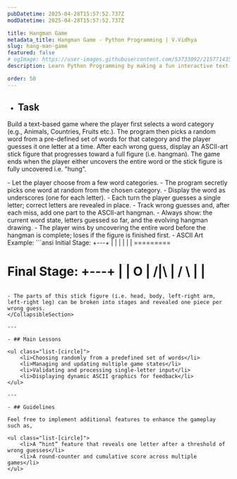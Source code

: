 ```yaml
---
pubDatetime: 2025-04-28T15:57:52.737Z
modDatetime: 2025-04-28T15:57:52.737Z

title: Hangman Game
metadata_title: Hangman Game - Python Programming | V.Vidhya
slug: hang-man-game
featured: false
# ogImage: https://user-images.githubusercontent.com/53733092/215771435-25408246-2309-4f8b-a781-1f3d93bdf0ec.png
description: Learn Python Programming by making a fun interactive text-based Hangman game.

order: 50
---
```



- ## Task

Build a text-based <LinkMd href='https://en.wikipedia.org/wiki/Hangman_(game)' title='Hangman' /> game where the player first selects a word category (e.g., Animals, Countries, Fruits etc.). The program then picks 
a random word from a pre-defined set of words for that category and the player guesses it one letter at a time. After each wrong guess, display an 
ASCII-art stick figure that progresses toward a full figure (i.e. hangman). The game ends when the player either uncovers the entire word or the 
stick figure is fully uncovered i.e. "hung".

<CollapsibleSection title="Instructions">
- Let the player choose from a few word categories.
- The program secretly picks one word at random from the chosen category.
- Display the word as underscores (one for each letter).
- Each turn the player guesses a single letter; correct letters are revealed in place.
- Track wrong guesses and, after each miss, add one part to the ASCII-art hangman.
- Always show: the current word state, letters guessed so far, and the evolving hangman drawing.
- The player wins by uncovering the entire word before the hangman is complete; loses if the figure is finished first.
- ASCII Art Example:
```ansi
Initial Stage:
  +---+
  |   |
      |
      |
      |
      |
=========

Final Stage:
  +---+
  |   |
  O   |
 /|\  |
 / \  |
      |
=========
```

- The parts of this stick figure (i.e. head, body, left-right arm, left-right leg) can be broken into stages and revealed one piece per wrong guess.
</CollapsibleSection>

---

- ## Main Lessons

<ul class="list-[circle]">
    <li>Choosing randomly from a predefined set of words</li>
    <li>Managing and updating multiple game states</li>
    <li>Validating and processing single-letter input</li>
    <li>Displaying dynamic ASCII graphics for feedback</li>
</ul>

---

- ## Guidelines

Feel free to implement additional features to enhance the gameplay such as,

<ul class="list-[circle]">
    <li>A “hint” feature that reveals one letter after a threshold of wrong guesses</li>
    <li>A round-counter and cumulative score across multiple games</li>
</ul>
